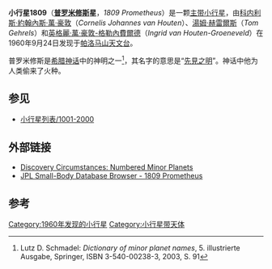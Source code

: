 {{Infobox planet
| width = 25em
| bgcolour = #FFFFC0 
| name = Prometheus
| discovery = yes
| discovery_ref =
| discoverer = [[科内利斯·約翰內斯·萬·豪敦|科内利斯·約翰內斯·萬·豪敦]]、[[湯姆·赫雷爾斯|湯姆·赫雷爾斯]]和[[英格麗·萬·豪敦-格勒內費爾德|英格麗·萬·豪敦-格勒內費爾德]]
| discovery_site = [[帕洛马山天文台|帕洛马山天文台]]
| discovered = 1960年9月24日
| designations = yes
'| mp_name = 1809
| alt_names = 2522 P-L ; 1943 EA1 <br/> 1955 SW ; 1955 VA <br/> 1965 UR 
|named_after = [[普罗米修斯|普罗米修斯]]
| mp_category =
| epoch = [[Julian_day|JD]] 2455800.5 (2011-Aug-27.0)
| eccentricity = 0.1031292
| semimajor  = 2.9257964 AU
| perihelion   = 2.6240614 AU
| inclination = 3.25795°
| asc_node = 99.49457°
| arg_peri = 232.40797°
| mean_anomaly = 89.14094[[角度|°]]
| period = 1827.9511090 [[day|d]] (  5.00 [[Julian_year_(astronomy)|a]])
| aphelion = 3.2275314 [[天文单位|AU]]
| orbit_ref = <ref>[http://ssd.jpl.nasa.gov/sbdb.cgi?sstr=1809 JPL Small-Body Database Browser - 1809 Prometheus]</ref>
| avg_speed =
| satellites =
| physical_characteristics = yes
| dimensions =
| mass =
| density =
| surface_grav =
| escape_velocity =
| sidereal_day =
| axial_tilt =
| pole_ecliptic_lat =
| pole_ecliptic_lon =
| albedo =
| rotation=
| temperatures=
| temp_name1 =
| mean_temp_1 =
| max_temp_1 =
| temp_name2 =
| max_temp_2 =
| spectral_type =
| abs_magnitude = 12.1
}}
'''小行星1809'''（'''[[普罗米修斯|普罗米修斯]]星'''，''1809 Prometheus''）是一颗[[小行星带|主带小行星]]，由[[科内利斯·約翰內斯·萬·豪敦|科内利斯·約翰內斯·萬·豪敦]]（''Cornelis Johannes van Houten''）、[[湯姆·赫雷爾斯|湯姆·赫雷爾斯]]（''Tom Gehrels''）和[[英格麗·萬·豪敦-格勒內費爾德|英格麗·萬·豪敦-格勒內費爾德]]（''Ingrid van Houten-Groeneveld''）在1960年9月24日发现于[[帕洛马山天文台|帕洛马山天文台]]。

普罗米修斯是[[希腊神话|希腊神话]]中的神明之一<ref name="Schmadel2003">Lutz D. Schmadel: ''Dictionary of minor planet names'', 5. illustrierte Ausgabe, Springer, ISBN 3-540-00238-3, 2003, S. 91</ref>，其名字的意思是“[[先見之明|先見之明]]”。神话中他为人类偷来了火种。

==参见==
* [[小行星列表/1001-2000|小行星列表/1001-2000]]

== 外部链接 ==
* [http://cfa-www.harvard.edu/iau/lists/NumberedMPs.txt Discovery Circumstances: Numbered Minor Planets] {{Wayback|url=http://cfa-www.harvard.edu/iau/lists/NumberedMPs.txt |date=20080517010638 }}
* [http://ssd.jpl.nasa.gov/sbdb.cgi?sstr=1809 JPL Small-Body Database Browser - 1809 Prometheus] {{Wayback|url=http://ssd.jpl.nasa.gov/sbdb.cgi?sstr=1809 |date=20160123223742 }}

== 参考 ==
{{Reflist}}
{{Minor Planet Number|[[小行星1808|1808 Bellerophon]]|[[小行星1810|1810 Epimetheus]]}}

[[Category:1960年发现的小行星|Category:1960年发现的小行星]]
[[Category:小行星带天体|Category:小行星带天体]]